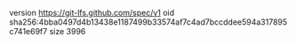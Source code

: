 version https://git-lfs.github.com/spec/v1
oid sha256:4bba0497d4b13438e1187499b33574af7c4ad7bccddee594a317895c741e69f7
size 3996
